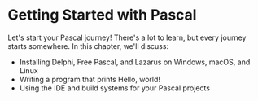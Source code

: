 
# Getting Started with Pascal

Let's start your Pascal journey! There's a lot to learn, but every journey starts somewhere. In this chapter, we'll discuss:

- Installing Delphi, Free Pascal, and Lazarus on Windows, macOS, and Linux
- Writing a program that prints Hello, world!
- Using the IDE and build systems for your Pascal projects